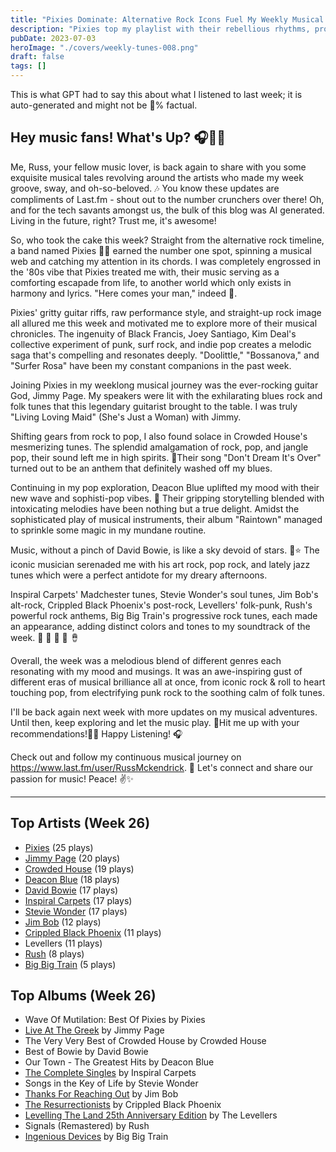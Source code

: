 ```yaml
---
title: "Pixies Dominate: Alternative Rock Icons Fuel My Weekly Musical Rebellion"
description: "Pixies top my playlist with their rebellious rhythms, providing an anthem of solace. LastFM data reveals a personal obsession."
pubDate: 2023-07-03
heroImage: "./covers/weekly-tunes-008.png"
draft: false
tags: []
---
```


<NoteCallout title="Note">
This is what GPT had to say this about what I listened to last week; it is auto-generated and might not be 💯% factual.
</NoteCallout>

## Hey music fans! What's Up? 🎧🎵🌈

Me, Russ, your fellow music lover, is back again to share with you some exquisite musical tales revolving around the artists who made my week groove, sway, and oh-so-beloved. 🎶 You know these updates are compliments of Last.fm - shout out to the number crunchers over there! Oh, and for the tech savants amongst us, the bulk of this blog was AI generated. Living in the future, right? Trust me, it's awesome!

So, who took the cake this week? Straight from the alternative rock timeline, a band named Pixies 🥁🎸 earned the number one spot, spinning a musical web and catching my attention in its chords. I was completely engrossed in the '80s vibe that Pixies treated me with, their music serving as a comforting escapade from life, to another world which only exists in harmony and lyrics. "Here comes your man," indeed 🕺.

Pixies' gritty guitar riffs, raw performance style, and straight-up rock image all allured me this week and motivated me to explore more of their musical chronicles. The ingenuity of Black Francis, Joey Santiago, Kim Deal's collective experiment of punk, surf rock, and indie pop creates a melodic saga that's compelling and resonates deeply. "Doolittle," "Bossanova," and "Surfer Rosa" have been my constant companions in the past week.

Joining Pixies in my weeklong musical journey was the ever-rocking guitar God, Jimmy Page. My speakers were lit with the exhilarating blues rock and folk tunes that this legendary guitarist brought to the table. I was truly "Living Loving Maid" (She's Just a Woman) with Jimmy.

Shifting gears from rock to pop, I also found solace in Crowded House's mesmerizing tunes. The splendid amalgamation of rock, pop, and jangle pop, their sound left me in high spirits. 🌻Their song "Don't Dream It's Over" turned out to be an anthem that definitely washed off my blues. 

Continuing in my pop exploration, Deacon Blue uplifted my mood with their new wave and sophisti-pop vibes. 🌊 Their gripping storytelling blended with intoxicating melodies have been nothing but a true delight. Amidst the sophisticated play of musical instruments, their album "Raintown" managed to sprinkle some magic in my mundane routine.

Music, without a pinch of David Bowie, is like a sky devoid of stars. 🌙⭐ The iconic musician serenaded me with his art rock, pop rock, and lately jazz tunes which were a perfect antidote for my dreary afternoons. 

Inspiral Carpets' Madchester tunes, Stevie Wonder's soul tunes, Jim Bob's alt-rock, Crippled Black Phoenix's post-rock, Levellers' folk-punk, Rush's powerful rock anthems, Big Big Train's progressive rock tunes, each made an appearance, adding distinct colors and tones to my soundtrack of the week. 🎹 🎷 🎺 🎸 🪘 

Overall, the week was a melodious blend of different genres each resonating with my mood and musings. It was an awe-inspiring gust of different eras of musical brilliance all at once, from iconic rock & roll to heart touching pop, from electrifying punk rock to the soothing calm of folk tunes.

I'll be back again next week with more updates on my musical adventures. Until then, keep exploring and let the music play. 🎵Hit me up with your recommendations!👩‍🎤 Happy Listening! 🎧

Check out and follow my continuous musical journey on https://www.last.fm/user/RussMckendrick. 🚀 Let's connect and share our passion for music! Peace! ✌️✨


---

## Top Artists (Week 26)

- [Pixies](https://www.russ.fm/artist/pixies/) (25 plays)
- [Jimmy Page](https://www.russ.fm/artist/jimmy-page/) (20 plays)
- [Crowded House](https://www.russ.fm/artist/crowded-house/) (19 plays)
- [Deacon Blue](https://www.russ.fm/artist/deacon-blue/) (18 plays)
- [David Bowie](https://www.russ.fm/artist/david-bowie/) (17 plays)
- [Inspiral Carpets](https://www.russ.fm/artist/inspiral-carpets/) (17 plays)
- [Stevie Wonder](https://www.russ.fm/artist/stevie-wonder/) (17 plays)
- [Jim Bob](https://www.russ.fm/artist/jim-bob/) (12 plays)
- [Crippled Black Phoenix](https://www.russ.fm/artist/crippled-black-phoenix/) (11 plays)
- Levellers (11 plays)
- [Rush](https://www.russ.fm/artist/rush/) (8 plays)
- [Big Big Train](https://www.russ.fm/artist/big-big-train/) (5 plays)

## Top Albums (Week 26)

- Wave Of Mutilation: Best Of Pixies by Pixies
- [Live At The Greek](https://www.russ.fm/albums/live-at-the-greek-5029933/) by Jimmy Page
- The Very Very Best of Crowded House by Crowded House
- Best of Bowie by David Bowie
- Our Town - The Greatest Hits by Deacon Blue
- [The Complete Singles](https://www.russ.fm/albums/the-complete-singles-26454110/) by Inspiral Carpets
- Songs in the Key of Life by Stevie Wonder
- [Thanks For Reaching Out](https://www.russ.fm/albums/thanks-for-reaching-out-27546843/) by Jim Bob
- [The Resurrectionists](https://www.russ.fm/albums/the-resurrectionists-13562698/) by Crippled Black Phoenix
- [Levelling The Land 25th Anniversary Edition](https://www.russ.fm/albums/levelling-the-land-25th-anniversary-edition-9365189/) by The Levellers
- Signals (Remastered) by Rush
- [Ingenious Devices](https://www.russ.fm/albums/ingenious-devices-27528075/) by Big Big Train
